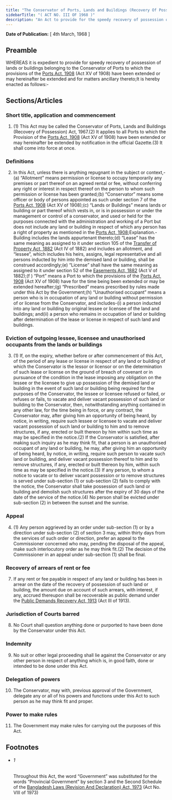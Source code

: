 ```yaml
---
title: "The Conservator of Ports, Lands and Buildings (Recovery Of Possession) Act, 1967 (East Pakistan Act)"
sidebarTitle: "( ACT NO. III OF 1968 )"
description: "An Act to provide for the speedy recovery of possession of lands and buildings belonging to the Conservator of Ports by evicting the outgoing lessees, licensees, and unauthorised occupants therefrom.1♣"
---
```


**Date of Publication:** [ 4th March, 1968 ]

## Preamble

WHEREAS it is expedient to provide for speedy recovery of possession of lands or buildings belonging to the Conservator of Ports to which the provisions of the [Ports Act, 1908](/act-89.html "Ports Act, 1908") (Act XV of 1908) have been extended or may hereinafter be extended and for matters ancillary thereto;It is hereby enacted as follows:-

## Sections/Articles

### Short title, application and commencement

1. (1) This Act may be called the Conservator of Ports, Lands and Buildings (Recovery of Possession) Act, 1967.(2) It applies to all Ports to which the Provision of the [Ports Act, 1908](/act-89.html "Ports Act, 1908") (Act XV of 1908) have been extended or may hereinafter be extended by notification in the official Gazette.(3) It shall come into force at once.

### Definitions

2. In this Act, unless there is anything repugnant in the subject or context,-(a) “Allotment” means permission or license to occupy temporarily any premises or part thereof on an agreed rental or fee, without conferring any right or interest in respect thereof on the person to whom such permission or license has been granted;(b) “Conservator” means some officer or body of persons appointed as such under section 7 of the [Ports Act, 1908](/act-89.html "Ports Act, 1908") (Act XV of 1908);(c) “Lands or Buildings” means lands or building or part thereof which vests in, or is in possession or under the management or control of a conservator, and used or held for the purposes connected with the administration and working of a Port but does not include any land or building in respect of which any person has a right of property as mentioned in the [Ports Act, 1908](/act-89.html "Ports Act, 1908");Explanation.- Building includes the lands appurtenant thereto;(d) “Lease” has the same meaning as assigned to it under section 105 of the [Transfer of Property Act, 1882](/act-48.html "Transfer of Property Act, 1882") (Act IV of 1882) and includes an allotment, and “lessee”, which includes his heirs, assigns, legal representative and all persons inducted by him into the demised land or building, shall be construed accordingly;(e) “License” shall have the same meaning as assigned to it under section 52 of the [Easements Act, 1882](/act-49.html "Easements Act, 1882") (Act V of 1882);(f ) “Port” means a Port to which the provisions of the [Ports Act, 1908](/act-89.html "Ports Act, 1908") (Act XV of 1908) have for the time being been extended or may be extended hereafter;(g) “Prescribed” means prescribed by rules made under this Act by the Government;(h) “Unauthorised occupant” means a person who is in occupation of any land or building without permission of or license from the Conservator, and includes-(i) a person inducted into any land or building by original lessee or licensee of the land and buildings; and(ii) a person who remains in occupation of land or building after determination of the lease or license in respect of such land and buildings.

### Eviction of outgoing lessee, licensee and unauthorised occupants from the lands or buildings

3. (1) If, on the expiry, whether before or after commencement of this Act, of the period of any lease or license in respect of any land or building of which the Conservator is the lessor or licensor or on the determination of such lease or license on the ground of breach of covenant or in pursuance of the condition in the lease imposing any obligation on the lessee or the licensee to give up possession of the demised land or building in the event of such land or building being required for the purposes of the Conservator, the lessee or licensee refused or failed, or refuses or fails, to vacate and deliver vacant possession of such land or building to the Conservator, then, notwithstanding anything contained in any other law, for the time being in force, or any contract, the Conservator may, after giving him an opportunity of being heard, by notice, in writing, require such lessee or licensee to vacate and deliver vacant possession of such land or building to him and to remove structures, if any, erected or built thereon by him within such time as may be specified in the notice.(2) If the Conservator is satisfied, after making such inquiry as he may think fit, that a person is an unauthorised occupant of any land or building, he may, after giving him an opportunity of being heard, by notice, in writing, require such person to vacate such land or building, and deliver vacant possession thereof to him and to remove structures, if any, erected or built thereon by him, within such time as may be specified in the notice.(3) If any person, to whom a notice to vacate or to deliver vacant possession or to remove structures is served under sub-section (1) or sub-section (2) fails to comply with the notice, the Conservator shall take possession of such land or building and demolish such structures after the expiry of 30 days of the date of the service of the notice.(4) No person shall be evicted under sub-section (2) in between the sunset and the sunrise.

### Appeal

4. (1) Any person aggrieved by an order under sub-section (1) or by a direction under sub-section (2) of section 3 may, within thirty days from the services of such order or direction, prefer an appeal to the Commissioner concerned who may, pending the disposal of the appeal, make such interlocutory order as he may think fit.(2) The decision of the Commissioner in an appeal under sub-section (1) shall be final.

### Recovery of arrears of rent or fee

7. If any rent or fee payable in respect of any land or building has been in arrear on the date of the recovery of possession of such land or building, the amount due on account of such arrears, with interest, if any, accrued thereupon shall be recoverable as public demand under the [Public Demands Recovery Act, 1913](/act-98.html "Public Demands Recovery Act, 1913 ") (Act III of 1913).

### Jurisdiction of Courts barred

8. No Court shall question anything done or purported to have been done by the Conservator under this Act.

### Indemnity

9. No suit or other legal proceeding shall lie against the Conservator or any other person in respect of anything which is, in good faith, done or intended to be done under this Act.

### Delegation of powers

10. The Conservator, may with, previous approval of the Government, delegate any or all of his powers and functions under this Act to such person as he may think fit and proper.

### Power to make rules

11. The Government may make rules for carrying out the purposes of this Act.

## Footnotes

- ###### 1

  Throughout this Act, the word “Government” was substituted for the words “Provincial Government” by section 3 and the Second Schedule of the [Bangladesh Laws (Revision And Declaration) Act, 1973](/act-430.html "Bangladesh Laws (Revision And Declaration) Act, 1973") (Act No. VIII of 1973)
